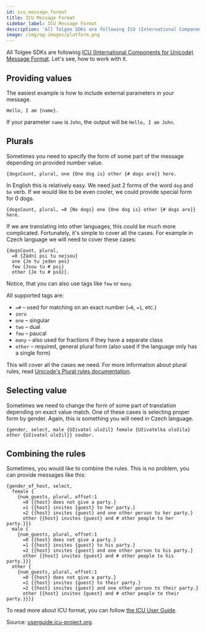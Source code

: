 ```yaml
---
id: icu_message_format
title: ICU Message Format
sidebar_label: ICU Message Format
description: 'All Tolgee SDKs are following ICU (International Components for Unicode) Message Format. Learn how to work with ICU Message Format in Tolgee.'
image: /img/og-images/platform.png
---
```


All Tolgee SDKs are following
[ICU (International Components for Unicode) Message Format](https://unicode-org.github.io/icu/userguide/format_parse/messages/).
Let's see, how to work with it.

## Providing values

The easiest example is how to include external parameters in your message.
``` icu-message-format
Hello, I am {name}.
```

If your parameter `name` is `John`, the output will be `Hello, I am John`.

## Plurals

Sometimes you need to specify the form of some part of the message depending on provided number value.
``` icu-message-format
{dogsCount, plural, one {One dog is} other {# dogs are}} here.
```

In English this is relatively easy. We need just 2 forms of the word `dog` and `be` verb. If we would like to be even cooler,
we could provide special form for 0 dogs.
``` icu-message-format
{dogsCount, plural, =0 {No dogs} one {One dog is} other {# dogs are}} here.
```

If we are translating into other languages, this could be much more complicated. Fortunately, it's simple to cover all
the cases. For example in Czech language we will need to cover these cases:

``` icu-message-format
{dogsCount, plural,
  =0 {Žádní psi tu nejsou}
  one {Je tu jeden pes}
  few {Jsou tu # psi}
  other {Je tu # psů}}.
```

Notice, that you can also use tags like `few` or `many`.

All supported tags are:
- `=#` – used for matching on an exact number (`=0`, `=1`, etc.)
- `zero`
- `one` – singular
- `two` – dual
- `few` – paucal
- `many` – also used for fractions if they have a separate class
- `other` – required, general plural form (also used if the language only has a single form)

This will cover all the cases we need. For more information about plural rules, read
[Unicode's Plural rules documentation](http://cldr.unicode.org/index/cldr-spec/plural-rules).

## Selecting value

Sometimes we need to change the form of some part of translation depending on exact value match. One of these cases is
selecting proper form by gender. Again, this is something you will need in Czech language.

``` icu-message-format
{gender, select, male {Uživatel uložil} female {Uživatelka uložila} other {Uživatel uložil}} soubor.
```

## Combining the rules

Sometimes, you would like to combine the rules. This is no problem, you can provide messages like this:

``` icu-message-format
{gender_of_host, select,
  female {
    {num_guests, plural, offset:1
      =0 {{host} does not give a party.}
      =1 {{host} invites {guest} to her party.}
      =2 {{host} invites {guest} and one other person to her party.}
      other {{host} invites {guest} and # other people to her party.}}}
  male {
    {num_guests, plural, offset:1
      =0 {{host} does not give a party.}
      =1 {{host} invites {guest} to his party.}
      =2 {{host} invites {guest} and one other person to his party.}
      other {{host} invites {guest} and # other people to his party.}}}
  other {
    {num_guests, plural, offset:1
      =0 {{host} does not give a party.}
      =1 {{host} invites {guest} to their party.}
      =2 {{host} invites {guest} and one other person to their party.}
      other {{host} invites {guest} and # other people to their party.}}}}
```

To read more about ICU format, you can follow [the ICU User Guide](http://userguide.icu-project.org/formatparse/messages).

Source: [userguide.icu-project.org](http://userguide.icu-project.org/formatparse/messages).
